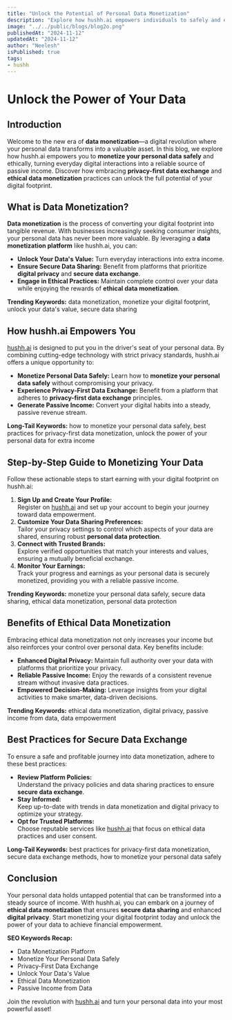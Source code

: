 ```yaml
---
title: "Unlock the Potential of Personal Data Monetization"
description: "Explore how hushh.ai empowers individuals to safely and ethically monetize their personal data while ensuring privacy and control."
image: "../../public/blogs/blog2o.png"
publishedAt: "2024-11-12"
updatedAt: "2024-11-12"
author: "Neelesh"
isPublished: true
tags:
- hushh
---
```


# Unlock the Power of Your Data

## Introduction

Welcome to the new era of **data monetization**—a digital revolution where your personal data transforms into a valuable asset. In this blog, we explore how hushh.ai empowers you to **monetize your personal data safely** and ethically, turning everyday digital interactions into a reliable source of passive income. Discover how embracing **privacy-first data exchange** and **ethical data monetization** practices can unlock the full potential of your digital footprint.

## What is Data Monetization?

**Data monetization** is the process of converting your digital footprint into tangible revenue. With businesses increasingly seeking consumer insights, your personal data has never been more valuable. By leveraging a **data monetization platform** like hushh.ai, you can:

- **Unlock Your Data's Value:** Turn everyday interactions into extra income.
- **Ensure Secure Data Sharing:** Benefit from platforms that prioritize **digital privacy** and **secure data exchange**.
- **Engage in Ethical Practices:** Maintain complete control over your data while enjoying the rewards of **ethical data monetization**.

**Trending Keywords:** data monetization, monetize your digital footprint, unlock your data's value, secure data sharing

## How hushh.ai Empowers You

[hushh.ai](https://hushh.ai) is designed to put you in the driver's seat of your personal data. By combining cutting-edge technology with strict privacy standards, hushh.ai offers a unique opportunity to:

- **Monetize Personal Data Safely:** Learn how to **monetize your personal data safely** without compromising your privacy.
- **Experience Privacy-First Data Exchange:** Benefit from a platform that adheres to **privacy-first data exchange** principles.
- **Generate Passive Income:** Convert your digital habits into a steady, passive revenue stream.

**Long-Tail Keywords:** how to monetize your personal data safely, best practices for privacy-first data monetization, unlock the power of your personal data for extra income

## Step-by-Step Guide to Monetizing Your Data

Follow these actionable steps to start earning with your digital footprint on hushh.ai:

1. **Sign Up and Create Your Profile:**  
   Register on [hushh.ai](https://hushh.ai) and set up your account to begin your journey toward data empowerment.
2. **Customize Your Data Sharing Preferences:**  
   Tailor your privacy settings to control which aspects of your data are shared, ensuring robust **personal data protection**.
3. **Connect with Trusted Brands:**  
   Explore verified opportunities that match your interests and values, ensuring a mutually beneficial exchange.
4. **Monitor Your Earnings:**  
   Track your progress and earnings as your personal data is securely monetized, providing you with a reliable passive income.

**Trending Keywords:** monetize your personal data safely, secure data sharing, ethical data monetization, personal data protection

## Benefits of Ethical Data Monetization

Embracing ethical data monetization not only increases your income but also reinforces your control over personal data. Key benefits include:

- **Enhanced Digital Privacy:** Maintain full authority over your data with platforms that prioritize your privacy.
- **Reliable Passive Income:** Enjoy the rewards of a consistent revenue stream without invasive data practices.
- **Empowered Decision-Making:** Leverage insights from your digital activities to make smarter, data-driven decisions.

**Trending Keywords:** ethical data monetization, digital privacy, passive income from data, data empowerment

## Best Practices for Secure Data Exchange

To ensure a safe and profitable journey into data monetization, adhere to these best practices:

- **Review Platform Policies:**  
  Understand the privacy policies and data sharing practices to ensure **secure data exchange**.
- **Stay Informed:**  
  Keep up-to-date with trends in data monetization and digital privacy to optimize your strategy.
- **Opt for Trusted Platforms:**  
  Choose reputable services like [hushh.ai](https://hushh.ai) that focus on ethical data practices and user consent.

**Long-Tail Keywords:** best practices for privacy-first data monetization, secure data exchange methods, how to monetize your personal data safely

## Conclusion

Your personal data holds untapped potential that can be transformed into a steady source of income. With hushh.ai, you can embark on a journey of **ethical data monetization** that ensures **secure data sharing** and enhanced **digital privacy**. Start monetizing your digital footprint today and unlock the power of your data to achieve financial empowerment.

**SEO Keywords Recap:**  
- Data Monetization Platform  
- Monetize Your Personal Data Safely  
- Privacy-First Data Exchange  
- Unlock Your Data's Value  
- Ethical Data Monetization  
- Passive Income from Data

Join the revolution with [hushh.ai](https://hushh.ai) and turn your personal data into your most powerful asset!
